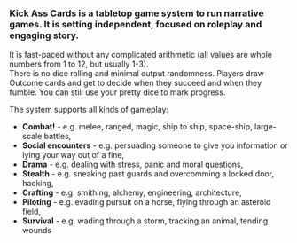 ---
---

### Kick Ass Cards is a tabletop game system to run narrative games. It is setting independent, focused on roleplay and engaging story.

It is fast-paced without any complicated arithmetic (all values are whole numbers from 1 to 12, but usually 1-3).  
There is no dice rolling and minimal output randomness. Players draw Outcome cards and get to decide when they succeed and when they fumble. You can still use your pretty dice to mark progress.

The system supports all kinds of gameplay:

-   **Combat!** - e.g. melee, ranged, magic, ship to ship, space-ship, large-scale battles,
-   **Social encounters** - e.g. persuading someone to give you information or lying your way out of a fine,
-   **Drama** - e.g. dealing with stress, panic and moral questions,
-   **Stealth** - e.g. sneaking past guards and overcomming a locked door, hacking,
-   **Crafting** - e.g. smithing, alchemy, engineering, architecture,
-   **Piloting** - e.g. evading pursuit on a horse, flying through an asteroid field,
-   **Survival** - e.g. wading through a storm, tracking an animal, tending wounds
